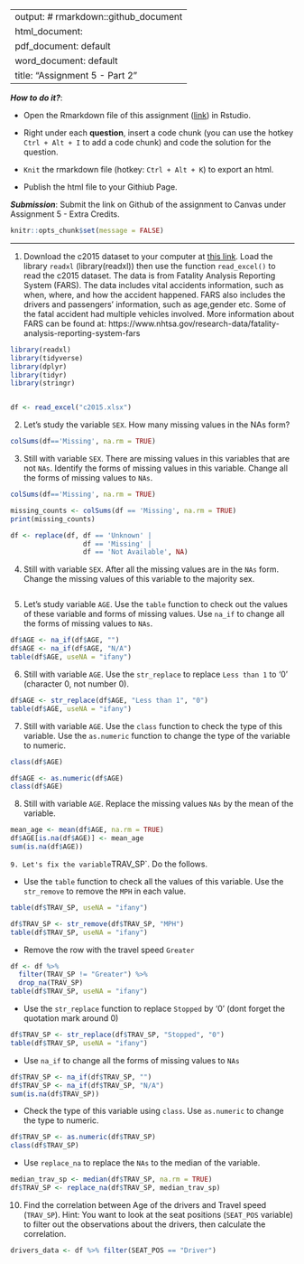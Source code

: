 
---
output: # rmarkdown::github_document
  html_document:
  pdf_document: default
  word_document: default
title: "Assignment 5 - Part 2"
---

***How to do it?***: 

- Open the Rmarkdown file of this assignment ([link](assignment5_part2.Rmd)) in Rstudio. 

- Right under each **question**, insert  a code chunk (you can use the hotkey `Ctrl + Alt + I` to add a code chunk) and code the solution for the question. 

- `Knit` the rmarkdown file (hotkey: `Ctrl + Alt + K`) to export an html.  

-  Publish the html file to your Githiub Page. 

***Submission***: Submit the link on Github of the assignment to Canvas under Assignment 5 - Extra Credits. 

```r
knitr::opts_chunk$set(message = FALSE)
```

-------

1. Download the c2015 dataset to your computer at [this link](../data/c2015.xlsx). Load the library `readxl` (library(readxl)) then use the function `read_excel()` to read the c2015 dataset.  The data is from Fatality Analysis Reporting System (FARS). The data includes vital accidents information, such as when, where, and how the accident happened. FARS also includes the drivers and passengers' information, such as age,gender etc.  Some of the fatal accident had multiple vehicles involved.  More information about FARS can be found at: https://www.nhtsa.gov/research-data/fatality-analysis-reporting-system-fars
```r
library(readxl)
library(tidyverse)
library(dplyr)
library(tidyr)
library(stringr)


df <- read_excel("c2015.xlsx")

```


2. Let's study the variable `SEX`. How many missing values in the NAs form? 
```r
colSums(df=='Missing', na.rm = TRUE)
```


3. Still with variable `SEX`. There are missing values in this variables that are not `NAs`. Identify the forms of missing values in this variable. Change all the forms of missing values to `NAs`. 
```r
colSums(df=='Missing', na.rm = TRUE)
```
```r
missing_counts <- colSums(df == 'Missing', na.rm = TRUE)
print(missing_counts)
```


```r
df <- replace(df, df == 'Unknown' |
                  df == 'Missing' |
                  df == 'Not Available', NA)
```



4. Still with variable `SEX`. After all the missing values are in the `NAs` form.  Change the missing values of this variable to the majority sex. 

```r
```


5. Let's study variable `AGE`. Use the `table` function to check out the values of these variable and forms of missing values. Use `na_if` to change all the forms of missing values to `NAs`. 

```r
df$AGE <- na_if(df$AGE, "")
df$AGE <- na_if(df$AGE, "N/A")
table(df$AGE, useNA = "ifany")

```


6. Still with variable `AGE`.  Use the `str_replace` to replace `Less than 1` to '0' (character 0, not number 0).

```r
df$AGE <- str_replace(df$AGE, "Less than 1", "0")
table(df$AGE, useNA = "ifany")
```


7. Still with variable `AGE`. Use the `class` function to check the type of this variable.  Use the `as.numeric` function to change the type of the variable to numeric.

```r
class(df$AGE)
```
```r
df$AGE <- as.numeric(df$AGE)
class(df$AGE)

```

8. Still with variable `AGE`. Replace the missing values `NAs` by the mean of the variable. 
```r
mean_age <- mean(df$AGE, na.rm = TRUE)
df$AGE[is.na(df$AGE)] <- mean_age
sum(is.na(df$AGE))
```


`
9. Let's fix the variable `TRAV_SP`. Do the follows.

- Use the `table` function to check all the values of this variable.  Use the `str_remove` to remove the `MPH` in each value.
```r
table(df$TRAV_SP, useNA = "ifany")
```
```r
df$TRAV_SP <- str_remove(df$TRAV_SP, "MPH")
table(df$TRAV_SP, useNA = "ifany")
```

- Remove the row with the travel speed `Greater`
```r
df <- df %>%
  filter(TRAV_SP != "Greater") %>%
  drop_na(TRAV_SP)
table(df$TRAV_SP, useNA = "ifany")
```

- Use the `str_replace` function to replace `Stopped` by '0' (dont forget the quotation mark around 0)
```r
df$TRAV_SP <- str_replace(df$TRAV_SP, "Stopped", "0")
table(df$TRAV_SP, useNA = "ifany")
```

- Use `na_if` to change all the forms of missing values to `NAs`
```r
df$TRAV_SP <- na_if(df$TRAV_SP, "")
df$TRAV_SP <- na_if(df$TRAV_SP, "N/A")
sum(is.na(df$TRAV_SP))
```

- Check the type of this variable using `class`. Use `as.numeric` to change the type to numeric.
```r
df$TRAV_SP <- as.numeric(df$TRAV_SP)
class(df$TRAV_SP)
```

- Use `replace_na` to replace the `NAs` to the median of the variable.
```r
median_trav_sp <- median(df$TRAV_SP, na.rm = TRUE)
df$TRAV_SP <- replace_na(df$TRAV_SP, median_trav_sp)
```


10. Find the correlation between Age of the drivers and Travel speed (`TRAV_SP`). Hint:  You want to look at the seat positions (`SEAT_POS` variable) to filter out the observations about the drivers, then calculate the correlation. 
```r
drivers_data <- df %>% filter(SEAT_POS == "Driver")
```

